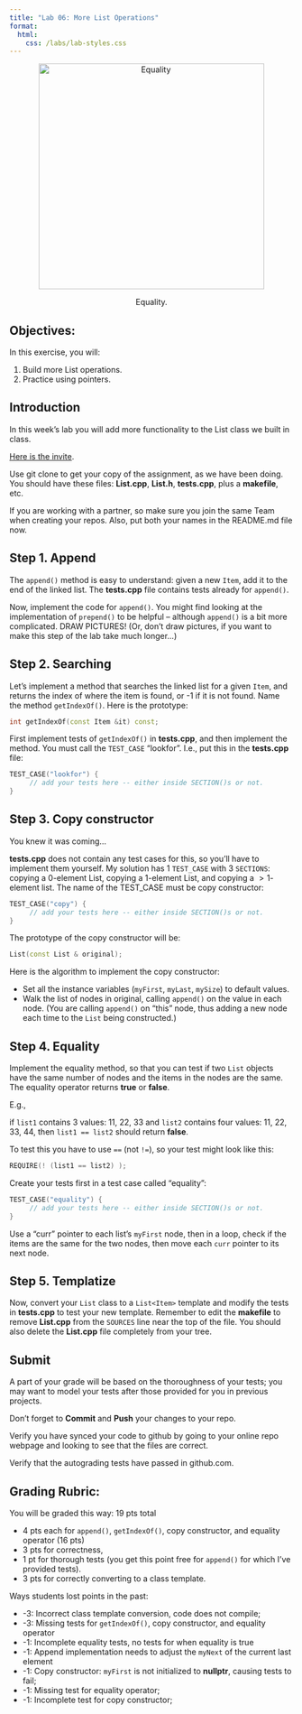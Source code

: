 ```yaml
---
title: "Lab 06: More List Operations"
format: 
  html:
    css: /labs/lab-styles.css
---
```


<center>

<figure>

<img src="/images/labs/lab06/lab06-header.gif" alt="Equality" width="400"/>

<figcaption>Equality.</figcaption>

</figure>

</center>

## Objectives:

In this exercise, you will:

1.  Build more List operations.
2.  Practice using pointers.

## Introduction

In this week's lab you will add more functionality to the List class we built in class.

[Here is the invite](https://classroom.github.com/a/R-5cjIhW){target="_blank"}.

Use git clone to get your copy of the assignment, as we have been doing. You should have these files: **List.cpp**, **List.h**, **tests.cpp**, plus a **makefile**, etc.

If you are working with a partner, so make sure you join the same Team when creating your repos. Also, put both your names in the README.md file now.

## Step 1. Append

The `append()` method is easy to understand: given a new `Item`, add it to the end of the linked list. The **tests.cpp** file contains tests already for `append()`.

Now, implement the code for `append()`. You might find looking at the implementation of `prepend()` to be helpful -- although `append()` is a bit more complicated. DRAW PICTURES! (Or, don't draw pictures, if you want to make this step of the lab take much longer...)

## Step 2. Searching

Let's implement a method that searches the linked list for a given `Item`, and returns the index of where the item is found, or -1 if it is not found. Name the method `getIndexOf()`. Here is the prototype:

``` cpp
int getIndexOf(const Item &it) const;
```

First implement tests of `getIndexOf()` in **tests.cpp**, and then implement the method. You must call the `TEST_CASE` "lookfor". I.e., put this in the **tests.cpp** file:

``` cpp
TEST_CASE("lookfor") {
     // add your tests here -- either inside SECTION()s or not.
}
```

## Step 3. Copy constructor

You knew it was coming...

**tests.cpp** does not contain any test cases for this, so you'll have to implement them yourself. My solution has 1 `TEST_CASE` with 3 `SECTIONS`: copying a 0-element List, copying a 1-element List, and copying a $>1$-element list. The name of the TEST_CASE must be copy constructor:

``` cpp
TEST_CASE("copy") {
     // add your tests here -- either inside SECTION()s or not.
}
```

The prototype of the copy constructor will be:

``` cpp
List(const List & original);
```

Here is the algorithm to implement the copy constructor:

-   Set all the instance variables (`myFirst`, `myLast`, `mySize`) to default values.
-   Walk the list of nodes in original, calling `append()` on the value in each node. (You are calling `append()` on "this" node, thus adding a new node each time to the `List` being constructed.)

## Step 4. Equality

Implement the equality method, so that you can test if two `List` objects have the same number of nodes and the items in the nodes are the same. The equality operator returns **true** or **false**.

E.g.,

if `list1` contains 3 values: 11, 22, 33 and `list2` contains four values: 11, 22, 33, 44, then `list1 == list2` should return **false**.

To test this you have to use `==` (not `!=`), so your test might look like this:

``` cpp
REQUIRE(! (list1 == list2) );
```

Create your tests first in a test case called "equality":

``` cpp
TEST_CASE("equality") {
     // add your tests here -- either inside SECTION()s or not.
}
```

::: callout-tip
Use a "curr" pointer to each list's `myFirst` node, then in a loop, check if the items are the same for the two nodes, then move each `curr` pointer to its next node.
:::

## Step 5. Templatize

Now, convert your `List` class to a `List<Item>` template and modify the tests in **tests.cpp** to test your new template. Remember to edit the **makefile** to remove **List.cpp** from the `SOURCES` line near the top of the file. You should also delete the **List.cpp** file completely from your tree.

## Submit

A part of your grade will be based on the thoroughness of your tests; you may want to model your tests after those provided for you in previous projects.

Don't forget to **Commit** and **Push** your changes to your repo.

Verify you have synced your code to github by going to your online repo webpage and looking to see that the files are correct.

Verify that the autograding tests have passed in github.com.

## Grading Rubric:

You will be graded this way: 19 pts total

-   4 pts each for `append()`, `getIndexOf()`, copy constructor, and equality operator (16 pts)
-   3 pts for correctness,
-   1 pt for thorough tests (you get this point free for `append()` for which I've provided tests).
-   3 pts for correctly converting to a class template.

Ways students lost points in the past:

-   -3: Incorrect class template conversion, code does not compile;
-   -3: Missing tests for `getIndexOf()`, copy constructor, and equality operator
-   -1: Incomplete equality tests, no tests for when equality is true
-   -1: Append implementation needs to adjust the `myNext` of the current last element
-   -1: Copy constructor: `myFirst` is not initialized to **nullptr**, causing tests to fail;
-   -1: Missing test for equality operator;
-   -1: Incomplete test for copy constructor;

<!-- [^1]: how to add footnotes. -->